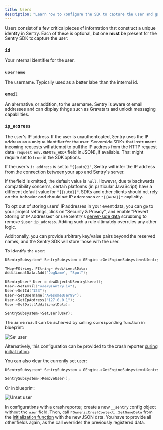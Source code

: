```yaml
---
title: Users
description: "Learn how to configure the SDK to capture the user and gain critical pieces of information that construct a unique identity in Sentry."
---
```


Users consist of a few critical pieces of information that construct a unique identity in Sentry. Each of these is optional, but one **must** be present for the Sentry SDK to capture the user:

<DefinitionList>

### `id`

Your internal identifier for the user.

### `username`

The username. Typically used as a better label than the internal id.

### `email`

An alternative, or addition, to the username. Sentry is aware of email addresses and can display things such as Gravatars and unlock messaging capabilities.

### `ip_address`

The user's IP address. If the user is unauthenticated, Sentry uses the IP address as a unique identifier for the user.
Serverside SDKs that instrument incoming requests will attempt to pull the IP address from the HTTP request data (`request.env.REMOTE_ADDR` field in JSON), if available. That might require <PlatformIdentifier name="send-default-pii" /> set to `true` in the SDK options.

If the user's `ip_address` is set to `"{{auto}}"`, Sentry will infer the IP address from the connection between your app and Sentry's server.

If the field is omitted, the default value is `null`. However, due to backwards compatibility concerns, certain platforms (in particular JavaScript) have a different default value for `"{{auto}}"`. SDKs and other clients should not rely on this behavior and should set IP addresses or `"{{auto}}"` explicitly.

To opt out of storing users' IP addresses in your event data, you can go to your project settings, click on "Security & Privacy", and enable "Prevent Storing of IP Addresses" or use Sentry's [server-side data](/product/data-management-settings/scrubbing/) scrubbing to remove `$user.ip_address`. Adding such a rule ultimately overrules any other logic.

</DefinitionList>

Additionally, you can provide arbitrary key/value pairs beyond the reserved names, and the Sentry SDK will store those with the user.

To identify the user:

```cpp
USentrySubsystem* SentrySubsystem = GEngine->GetEngineSubsystem<USentrySubsystem>();

TMap<FString, FString> AdditionalData;
AdditionalData.Add("DogName", "Spot");

USentryUser* User = NewObject<USentryUser>();
User->SetEmail("user@sentry.io");
User->SetId("123");
User->SetUsername("AwesomeUser99");
User->SetIpAddress("127.0.0.1");
User->SetData(AdditionalData);

SentrySubsystem->SetUser(User);
```

The same result can be achieved by calling corresponding function in blueprint:

![Set user](unreal_set_user.png)

Alternatively, this configuration can be provided to the crash reporter [during initialization](/platforms/unreal/configuration/setup-crashreporter/#configure-attributes).

You can also clear the currently set user:

```cpp
USentrySubsystem* SentrySubsystem = GEngine->GetEngineSubsystem<USentrySubsystem>();

SentrySubsystem->RemoveUser();
```

Or in blueprint:

![Unset user](unreal_unset_user.png)

In configurations with a crash reporter, create a new `__sentry` config object without the `user` field. Then, call `FGenericCrashContext::SetGameData` from the [initialization function](/platforms/unreal/configuration/setup-crashreporter/#configure-attributes) with the new JSON data. You have to provide all other fields again, as the call overrides the previously registered data.
